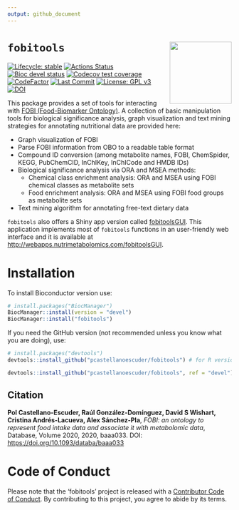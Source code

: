 ```yaml
---
output: github_document
---
```


# `fobitools` <img src='man/figures/logo.png' align="right" height="139" />

<!-- badges: start -->

[![Lifecycle: stable](https://img.shields.io/badge/lifecycle-stable-brightgreen.svg)](https://www.tidyverse.org/lifecycle/#stable)
[![Actions Status](https://github.com/pcastellanoescuder/fobitools/workflows/R-CMD-check/badge.svg)](https://github.com/pcastellanoescuder/fobitools/actions)
[![Bioc devel status](https://bioconductor.org/shields/build/devel/bioc/fobitools.svg)](https://bioconductor.org/checkResults/devel/bioc-LATEST/fobitools/)
[![Codecov test coverage](https://codecov.io/gh/pcastellanoescuder/fobitools/branch/master/graph/badge.svg)](https://codecov.io/gh/pcastellanoescuder/fobitools?branch=master)
[![CodeFactor](https://www.codefactor.io/repository/github/pcastellanoescuder/fobitools/badge)](https://www.codefactor.io/repository/github/pcastellanoescuder/fobitools)
[![Last Commit](https://img.shields.io/github/last-commit/pcastellanoescuder/fobitools.svg)](https://github.com/pcastellanoescuder/fobitools/commits/master)
[![License: GPL v3](https://img.shields.io/badge/License-GPLv3-blue.svg)](https://www.gnu.org/licenses/gpl-3.0)
[![DOI](https://img.shields.io/badge/DOI-https%3A%2F%2Fdoi.org%2F10.1093%2Fdataba%2Fbaaa033-blue)](https://doi.org/10.1093/databa/baaa033)

<!-- badges: end -->

This package provides a set of tools for interacting with [FOBI (Food-Biomarker Ontology)](https://github.com/pcastellanoescuder/FoodBiomarkerOntology). A collection of basic manipulation tools for biological significance analysis, graph visualization and text mining strategies for annotating nutritional data are provided here:

  - Graph visualization of FOBI
  - Parse FOBI information from OBO to a readable table format
  - Compound ID conversion (among metabolite names, FOBI, ChemSpider, KEGG, PubChemCID, InChIKey, InChICode and HMDB IDs)
  - Biological significance analysis via ORA and MSEA methods:
    - Chemical class enrichment analysis: ORA and MSEA using FOBI chemical classes as metabolite sets
    - Food enrichment analysis: ORA and MSEA using FOBI food groups as metabolite sets
  - Text mining algorithm for annotating free-text dietary data

`fobitools` also offers a Shiny app version called [fobitoolsGUI](https://github.com/pcastellanoescuder/fobitoolsGUI). This application implements most of `fobitools` functions in an user-friendly web interface and it is available at [http://webapps.nutrimetabolomics.com/fobitoolsGUI](http://webapps.nutrimetabolomics.com/fobitoolsGUI).      

# Installation

To install Bioconductor version use:

```r
# install.packages("BiocManager")
BiocManager::install(version = "devel")
BiocManager::install("fobitools")
```

If you need the GitHub version (not recommended unless you know what you are doing), use:

```r
# install.packages("devtools")
devtools::install_github("pcastellanoescuder/fobitools") # for R version 4.1 (devel)

devtools::install_github("pcastellanoescuder/fobitools", ref = "devel") # for R version 4.0 (release)
```

## Citation

**Pol Castellano-Escuder, Raúl González-Domínguez, David S Wishart, Cristina Andrés-Lacueva, Alex Sánchez-Pla**, _FOBI: an ontology to represent food intake data and associate it with metabolomic data_, Database, Volume 2020, 2020, baaa033. DOI: [https://doi.org/10.1093/databa/baaa033](https://doi.org/10.1093/databa/baaa033)   

# Code of Conduct

Please note that the 'fobitools' project is released with a [Contributor Code of Conduct](CODE_OF_CONDUCT.md). By contributing to this project, you agree to abide by its terms.
  
